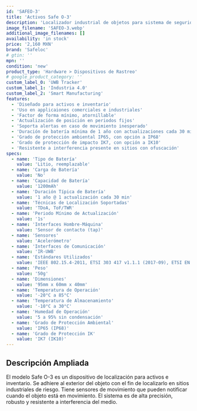 ```yaml
---
id: 'SAFEO-3'
title: 'Activos Safe O-3'
description: 'Localizador industrial de objetos para sistema de seguridad SafeLoc. Tracker de posicionamiento de activos en tiempo real resistente a interferencia.'
image_filename: 'SAFEO-3.webp'
additional_image_filenames: []
availability: 'in stock'
price: '2,160 MXN'
brand: 'Safeloc'
# gtin: ''
mpn: ''
condition: 'new'
product_type: 'Hardware > Dispositivos de Rastreo'
# google_product_category: ''
custom_label_0: 'UWB Tracker'
custom_label_1: 'Industria 4.0'
custom_label_2: 'Smart Manufacturing'
features:
  - 'Diseñado para activos e inventario'
  - 'Uso en applicaiones comerciales e industriales'
  - 'Factor de forma mínimo, atornillable'
  - 'Actualización de posición en periodos fijos'
  - 'Soporta alertas en caso de movimiento inesperado'
  - 'Duración de batería mínima de 1 año con actualizaciones cada 30 min'
  - 'Grado de protección ambiental IP65, con opción a IP68'
  - 'Grado de protección de impacto IK7, con opción a IK10'
  - 'Resistente a interferencia presente en sitios con ofuscación'
specs:
  - name: 'Tipo de Batería'
    value: 'Litio, reemplazable'
  - name: 'Carga de Batería'
    value: 'No'
  - name: 'Capacidad de Batería'
    value: '1200mAh'
  - name: 'Duración Típica de Batería'
    value: '1 año @ 1 actualización cada 30 min'
  - name: 'Técnicas de Localización Soportadas'
    value: 'TDoA, ToF/TWR'
  - name: 'Periodo Mínimo de Actualización'
    value: '1s'
  - name: 'Interfaces Hombre-Máquina'
    value: 'Sensor de contacto (tap)'
  - name: 'Sensores'
    value: 'Acelerómetro'
  - name: 'Interfaces de Comunicación'
    value: 'IR-UWB'
  - name: 'Estándares Utilizados'
    value: 'IEEE 802.15.4-2011, ETSI 303 417 v1.1.1 (2017-09), ETSI EN 301 489-1 (v2.2.3 2019-11)'
  - name: 'Peso'
    value: '50g'
  - name: 'Dimensiones'
    value: '95mm x 60mm x 40mm'
  - name: 'Temperatura de Operación'
    value: '-20°C a 85°C'
  - name: 'Temperatura de Almacenamiento'
    value: '-10°C a 30°C'
  - name: 'Humedad de Operación'
    value: '5 a 95% sin condensación'
  - name: 'Grado de Protección Ambiental'
    value: 'IP65 (IP68)'
  - name: 'Grado de Protección IK'
    value: 'IK7 (IK10)'
---
```

## Descripción Ampliada
El modelo Safe O-3 es un dispositivo de localización para activos e inventario. Se adhiere al exterior del objeto con el fin de localizarlo en sitios industriales de riesgo. Tiene sensores de movimiento que pueden notificar cuando el objeto está en movimiento. El sistema es de alta precisión, robusto y resistente a interferencia del medio.